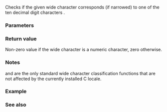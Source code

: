 {{cpp/title|iswdigit}}
{{cpp/string/wide/navbar}}
{{ddcl|header=cwctype|
int iswdigit( wint_t ch );
}}

Checks if the given wide character corresponds (if narrowed) to one of the ten decimal digit characters {{c/core|0123456789}}.

{{cpp/string/wide/wint_t args}}
===Parameters===
{{par begin}}
{{par|ch|wide character}}
{{par end}}

===Return value===
Non-zero value if the wide character is a numeric character, zero otherwise.

===Notes===
{{tt|std::iswdigit}} and {{lc|std::iswxdigit}} are the only standard wide character classification functions that are not affected by the currently installed C locale.

===Example===
{{example|Some locales offer additional character classes that detect non-ASCII digits
|code=
#include &lt;clocale&gt;
#include &lt;cwctype&gt;
#include &lt;iostream&gt;

void test(wchar_t a3, wchar_t u3, wchar_t j3)
{
    std::wcout &lt;&lt; std::boolalpha
               &lt;&lt; "\t   '" &lt;&lt; a3 &lt;&lt; "'   '" &lt;&lt; u3 &lt;&lt; "'  '" &lt;&lt; j3  &lt;&lt; "'\n"
               &lt;&lt; "iswdigit: "
               &lt;&lt; (bool)std::iswdigit(a3) &lt;&lt; "  "
               &lt;&lt; (bool)std::iswdigit(u3) &lt;&lt; " "
               &lt;&lt; (bool)std::iswdigit(j3) &lt;&lt; '\n'
               &lt;&lt; "jdigit:   "
               &lt;&lt; (bool)std::iswctype(a3, std::wctype("jdigit")) &lt;&lt; ' '
               &lt;&lt; (bool)std::iswctype(u3, std::wctype("jdigit")) &lt;&lt; ' '
               &lt;&lt; (bool)std::iswctype(j3, std::wctype("jdigit")) &lt;&lt; '\n';
}

int main()
{
    wchar_t a3 = L'3';  // the ASCII digit 3
    wchar_t u3 = L'三'; // the CJK numeral 3
    wchar_t j3 = L'３'; // the full-width digit 3

    std::setlocale(LC_ALL, "en_US.utf8");
    std::wcout &lt;&lt; "In American locale:\n";
    test(a3, u3, j3);

    std::wcout &lt;&lt; "\nIn Japanese locale:\n";
    std::setlocale(LC_ALL, "ja_JP.utf8");
    test(a3, u3, j3);
}
|p=true
|output=
In American locale:
           '3'   '三'  '３'
iswdigit: true  false false
jdigit:   false false false

In Japanese locale:
           '3'   '三'  '３'
iswdigit: true  false false
jdigit:   false false true
}}

===See also===
{{dsc begin}}
{{dsc inc|cpp/locale/dsc isdigit}}
{{dsc inc|cpp/string/byte/dsc isdigit}}
{{dsc see c|c/string/wide/iswdigit}}
{{dsc end}}
{{cpp/string/character classes}}

{{langlinks|de|es|fr|it|ja|pt|ru|zh}}